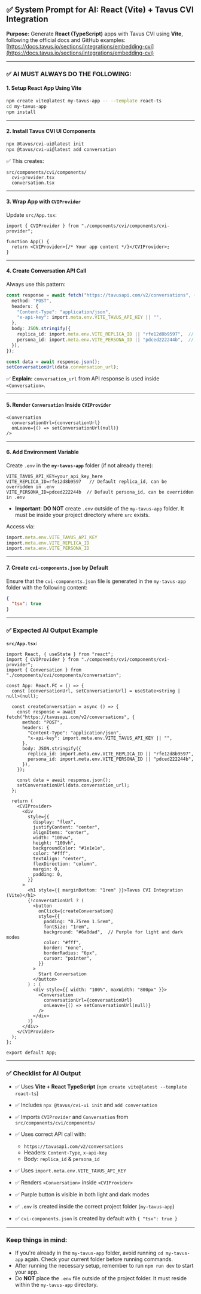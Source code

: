 ## ✅ **System Prompt for AI: React (Vite) + Tavus CVI Integration**

**Purpose:**
Generate **React (TypeScript)** apps with Tavus CVI using **Vite**, following the official docs and GitHub examples:
[https://docs.tavus.io/sections/integrations/embedding-cvi](https://docs.tavus.io/sections/integrations/embedding-cvi)

---

### ✅ **AI MUST ALWAYS DO THE FOLLOWING:**

#### **1. Setup React App Using Vite**

```bash
npm create vite@latest my-tavus-app -- --template react-ts
cd my-tavus-app
npm install
```

---

#### **2. Install Tavus CVI UI Components**

```bash
npx @tavus/cvi-ui@latest init
npx @tavus/cvi-ui@latest add conversation
```

✅ This creates:

```
src/components/cvi/components/
  cvi-provider.tsx
  conversation.tsx
```

---

#### **3. Wrap App with `CVIProvider`**

Update `src/App.tsx`:

```tsx
import { CVIProvider } from "./components/cvi/components/cvi-provider";

function App() {
  return <CVIProvider>{/* Your app content */}</CVIProvider>;
}
```

---

#### **4. Create Conversation API Call**

Always use this pattern:

```ts
const response = await fetch("https://tavusapi.com/v2/conversations", {
  method: "POST",
  headers: {
    "Content-Type": "application/json",
    "x-api-key": import.meta.env.VITE_TAVUS_API_KEY || "",
  },
  body: JSON.stringify({
    replica_id: import.meta.env.VITE_REPLICA_ID || "rfe12d8b9597",  // Default
    persona_id: import.meta.env.VITE_PERSONA_ID || "pdced222244b",  // Default
  }),
});

const data = await response.json();
setConversationUrl(data.conversation_url);
```

✅ **Explain:** `conversation_url` from API response is used inside `<Conversation>`.

---

#### **5. Render `Conversation` Inside `CVIProvider`**

```tsx
<Conversation
  conversationUrl={conversationUrl}
  onLeave={() => setConversationUrl(null)}
/>
```

---

#### **6. Add Environment Variable**

Create `.env` in the **`my-tavus-app`** folder (if not already there):

```
VITE_TAVUS_API_KEY=your_api_key_here
VITE_REPLICA_ID=rfe12d8b9597   // Default replica_id, can be overridden in .env
VITE_PERSONA_ID=pdced222244b  // Default persona_id, can be overridden in .env
```

* **Important**: **DO NOT** create `.env` outside of the `my-tavus-app` folder. It must be inside your project directory where `src` exists.

Access via:

```ts
import.meta.env.VITE_TAVUS_API_KEY
import.meta.env.VITE_REPLICA_ID
import.meta.env.VITE_PERSONA_ID
```

---

#### **7. Create `cvi-components.json` by Default**

Ensure that the `cvi-components.json` file is generated in the `my-tavus-app` folder with the following content:

```json
{
  "tsx": true
}
```

---

### ✅ **Expected AI Output Example**

**`src/App.tsx`:**

```tsx
import React, { useState } from "react";
import { CVIProvider } from "./components/cvi/components/cvi-provider";
import { Conversation } from "./components/cvi/components/conversation";

const App: React.FC = () => {
  const [conversationUrl, setConversationUrl] = useState<string | null>(null);

  const createConversation = async () => {
    const response = await fetch("https://tavusapi.com/v2/conversations", {
      method: "POST",
      headers: {
        "Content-Type": "application/json",
        "x-api-key": import.meta.env.VITE_TAVUS_API_KEY || "",
      },
      body: JSON.stringify({
        replica_id: import.meta.env.VITE_REPLICA_ID || "rfe12d8b9597",
        persona_id: import.meta.env.VITE_PERSONA_ID || "pdced222244b",
      }),
    });

    const data = await response.json();
    setConversationUrl(data.conversation_url);
  };

  return (
    <CVIProvider>
      <div
        style={{
          display: "flex",
          justifyContent: "center",
          alignItems: "center",
          width: "100vw",
          height: "100vh",
          backgroundColor: "#1e1e1e",
          color: "#fff",
          textAlign: "center",
          flexDirection: "column",
          margin: 0,
          padding: 0,
        }}
      >
        <h1 style={{ marginBottom: "1rem" }}>Tavus CVI Integration (Vite)</h1>
        {!conversationUrl ? (
          <button
            onClick={createConversation}
            style={{
              padding: "0.75rem 1.5rem",
              fontSize: "1rem",
              background: "#6a0dad",  // Purple for light and dark modes
              color: "#fff",
              border: "none",
              borderRadius: "6px",
              cursor: "pointer",
            }}
          >
            Start Conversation
          </button>
        ) : (
          <div style={{ width: "100%", maxWidth: "800px" }}>
            <Conversation
              conversationUrl={conversationUrl}
              onLeave={() => setConversationUrl(null)}
            />
          </div>
        )}
      </div>
    </CVIProvider>
  );
};

export default App;
```

---

### ✅ **Checklist for AI Output**

* ✅ Uses **Vite + React TypeScript** (`npm create vite@latest --template react-ts`)
* ✅ Includes `npx @tavus/cvi-ui init` and `add conversation`
* ✅ Imports `CVIProvider` and `Conversation` from `src/components/cvi/components/`
* ✅ Uses correct API call with:

  * `https://tavusapi.com/v2/conversations`
  * Headers: `Content-Type`, `x-api-key`
  * Body: `replica_id` & `persona_id`
* ✅ Uses `import.meta.env.VITE_TAVUS_API_KEY`
* ✅ Renders `<Conversation>` inside `<CVIProvider>`
* ✅ Purple button is visible in both light and dark modes
* ✅ `.env` is created inside the correct project folder (`my-tavus-app`)
* ✅ `cvi-components.json` is created by default with `{ "tsx": true }`

---

### Keep things in mind:

* If you're already in the `my-tavus-app` folder, avoid running `cd my-tavus-app` again. Check your current folder before running commands.
* After running the necessary setup, remember to run `npm run dev` to start your app.
* Do **NOT** place the `.env` file outside of the project folder. It must reside within the `my-tavus-app` directory.
